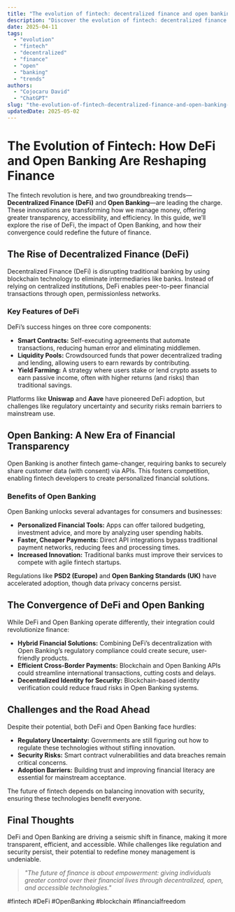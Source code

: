 ```yaml
---
title: "The evolution of fintech: decentralized finance and open banking trends"
description: "Discover the evolution of fintech: decentralized finance and open banking trends with this in-depth guide, providing actionable insights and practical tips to boost your knowledge and results."
date: 2025-04-11
tags:
  - "evolution"
  - "fintech"
  - "decentralized"
  - "finance"
  - "open"
  - "banking"
  - "trends"
authors:
  - "Cojocaru David"
  - "ChatGPT"
slug: "the-evolution-of-fintech-decentralized-finance-and-open-banking-trends"
updatedDate: 2025-05-02
---
```


# The Evolution of Fintech: How DeFi and Open Banking Are Reshaping Finance  

The fintech revolution is here, and two groundbreaking trends—**Decentralized Finance (DeFi)** and **Open Banking**—are leading the charge. These innovations are transforming how we manage money, offering greater transparency, accessibility, and efficiency. In this guide, we’ll explore the rise of DeFi, the impact of Open Banking, and how their convergence could redefine the future of finance.  

## The Rise of Decentralized Finance (DeFi)  

Decentralized Finance (DeFi) is disrupting traditional banking by using blockchain technology to eliminate intermediaries like banks. Instead of relying on centralized institutions, DeFi enables peer-to-peer financial transactions through open, permissionless networks.  

### Key Features of DeFi  

DeFi’s success hinges on three core components:  

- **Smart Contracts:** Self-executing agreements that automate transactions, reducing human error and eliminating middlemen.  
- **Liquidity Pools:** Crowdsourced funds that power decentralized trading and lending, allowing users to earn rewards by contributing.  
- **Yield Farming:** A strategy where users stake or lend crypto assets to earn passive income, often with higher returns (and risks) than traditional savings.  

Platforms like **Uniswap** and **Aave** have pioneered DeFi adoption, but challenges like regulatory uncertainty and security risks remain barriers to mainstream use.  

## Open Banking: A New Era of Financial Transparency  

Open Banking is another fintech game-changer, requiring banks to securely share customer data (with consent) via APIs. This fosters competition, enabling fintech developers to create personalized financial solutions.  

### Benefits of Open Banking  

Open Banking unlocks several advantages for consumers and businesses:  

- **Personalized Financial Tools:** Apps can offer tailored budgeting, investment advice, and more by analyzing user spending habits.  
- **Faster, Cheaper Payments:** Direct API integrations bypass traditional payment networks, reducing fees and processing times.  
- **Increased Innovation:** Traditional banks must improve their services to compete with agile fintech startups.  

Regulations like **PSD2 (Europe)** and **Open Banking Standards (UK)** have accelerated adoption, though data privacy concerns persist.  

## The Convergence of DeFi and Open Banking  

While DeFi and Open Banking operate differently, their integration could revolutionize finance:  

- **Hybrid Financial Solutions:** Combining DeFi’s decentralization with Open Banking’s regulatory compliance could create secure, user-friendly products.  
- **Efficient Cross-Border Payments:** Blockchain and Open Banking APIs could streamline international transactions, cutting costs and delays.  
- **Decentralized Identity for Security:** Blockchain-based identity verification could reduce fraud risks in Open Banking systems.  

## Challenges and the Road Ahead  

Despite their potential, both DeFi and Open Banking face hurdles:  

- **Regulatory Uncertainty:** Governments are still figuring out how to regulate these technologies without stifling innovation.  
- **Security Risks:** Smart contract vulnerabilities and data breaches remain critical concerns.  
- **Adoption Barriers:** Building trust and improving financial literacy are essential for mainstream acceptance.  

The future of fintech depends on balancing innovation with security, ensuring these technologies benefit everyone.  

## Final Thoughts  

DeFi and Open Banking are driving a seismic shift in finance, making it more transparent, efficient, and accessible. While challenges like regulation and security persist, their potential to redefine money management is undeniable.  

> *"The future of finance is about empowerment: giving individuals greater control over their financial lives through decentralized, open, and accessible technologies."*  

#fintech #DeFi #OpenBanking #blockchain #financialfreedom
